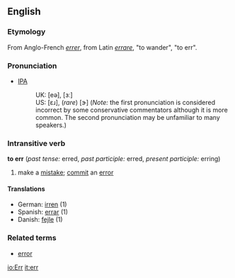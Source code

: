 ==English==
===Etymology===
From Anglo-French ''[[errer]]'', from Latin ''[[errare]]'', "to wander", "to err".
===Pronunciation===
* [[IPA]] 
*:UK: [eə], [ɜː] 
*:US: [ɛɹ], (''rare'') [ɝ] (''Note:'' the first pronunciation is considered incorrect by some conservative commentators although it is more common. The second pronunciation may be unfamiliar to many speakers.)

===Intransitive verb===
'''to err''' (''past tense:'' erred, ''past participle:'' erred, ''present participle:'' erring)
#make a [[mistake]]; [[commit]] an [[error]]
====Translations====

*German: [[irren]] (1)
*Spanish: [[errar]] (1)
*Danish: [[fejle]] (1)

===Related terms===
*[[error]]

[[io:Err]]
[[it:err]]